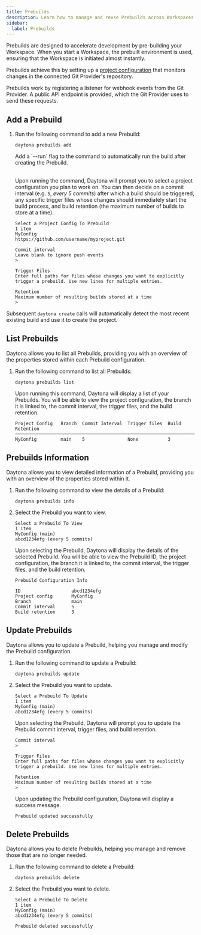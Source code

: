 ```yaml
---
title: Prebuilds
description: Learn how to manage and reuse Prebuilds across Workspaces.
sidebar:
  label: Prebuilds
---
```



Prebuilds are designed to accelerate development by pre-building your Workspace. When you start a Workspace, the prebuilt environment is used, ensuring that the Workspace is initiated almost instantly.

Prebuilds achieve this by setting up a [project configuration](/usage/projects#project-configuration) that monitors changes in the connected Git Provider's repository.

Prebuilds work by registering a listener for webhook events from the Git Provider. A public API endpoint is provided, which the Git Provider uses to send these requests.

## Add a Prebuild

1. Run the following command to add a new Prebuild:

   ```shell
   daytona prebuilds add
   ```

   <Aside type="note">
      Add a `--run` flag to the command to automatically run the build after creating the Prebuild.
   </Aside>

   <br />

   Upon running the command, Daytona will prompt you to select a project configuration you plan to work on. You can then decide on a commit interval (e.g. `5`, _every 5 commits_) after which a build should be triggered, any specific trigger files whose changes should immediately start the build process, and build retention (the maximum number of builds to store at a time).

   ```text
   Select a Project Config To Prebuild
   1 item
   MyConfig
   https://github.com/username/myproject.git
   ```

   ```text
   Commit interval
   Leave blank to ignore push events
   >
   ```

   ```text
   Trigger Files
   Enter full paths for files whose changes you want to explicitly trigger a prebuild. Use new lines for multiple entries.
   ```

   ```text
   Retention
   Maximum number of resulting builds stored at a time
   >
   ```

Subsequent `daytona create` calls will automatically detect the most recent existing build and use it to create the project.

## List Prebuilds

Daytona allows you to list all Prebuilds, providing you with an overview of the properties stored within each Prebuild configuration.

1. Run the following command to list all Prebuilds:

   ```shell
   daytona prebuilds list
   ```

   Upon running this command, Daytona will display a list of your Prebuilds. You will be able to view the project configuration, the branch it is linked to, the commit interval, the trigger files, and the build retention.

      ```text
      Project Config   Branch  Commit Interval  Trigger files  Build Retention
      ────────────────────────────────────────────────────────────────────────
      MyConfig         main    5                None           3
   ```

## Prebuilds Information

Daytona allows you to view detailed information of a Prebuild, providing you with an overview of the properties stored within it.

1. Run the following command to view the details of a Prebuild:

   ```shell
   daytona prebuilds info
   ```

2. Select the Prebuild you want to view.

   ```text
   Select a Prebuild To View
   1 item
   MyConfig (main)                                                              
   abcd1234efg (every 5 commits)
   ```

   Upon selecting the Prebuild, Daytona will display the details of the selected Prebuild. You will be able to view the Prebuild ID, the project configuration, the branch it is linked to, the commit interval, the trigger files, and the build retention.

   ```text
   Prebuild Configuration Info                                                                   
                                                                                                  
   ID                   abcd1234efg
   Project config       MyConfig
   Branch               main
   Commit interval      5
   Build retention      3
   ```

## Update Prebuilds

Daytona allows you to update a Prebuild, helping you manage and modify the Prebuild configuration.

1. Run the following command to update a Prebuild:

   ```shell
   daytona prebuilds update
   ```

2. Select the Prebuild you want to update.

   ```text
   Select a Prebuild To Update
   1 item
   MyConfig (main)                                                              
   abcd1234efg (every 5 commits)
   ```

   Upon selecting the Prebuild, Daytona will prompt you to update the Prebuild commit interval, trigger files, and build retention.

   ```text
   Commit interval
   >
   ```

   ```text
   Trigger Files
   Enter full paths for files whose changes you want to explicitly trigger a prebuild. Use new lines for multiple entries.
   ```

   ```text
   Retention
   Maximum number of resulting builds stored at a time
   >
   ```

   Upon updating the Prebuild configuration, Daytona will display a success message.

   ```text
   Prebuild updated successfully
   ```

## Delete Prebuilds

Daytona allows you to delete Prebuilds, helping you manage and remove those that are no longer needed.

1. Run the following command to delete a Prebuild:

   ```shell
   daytona prebuilds delete
   ```

2. Select the Prebuild you want to delete.

   ```text
   Select a Prebuild To Delete
   1 item
   MyConfig (main)
   abcd1234efg (every 5 commits)
   ```

   ```text
   Prebuild deleted successfully
   ```

